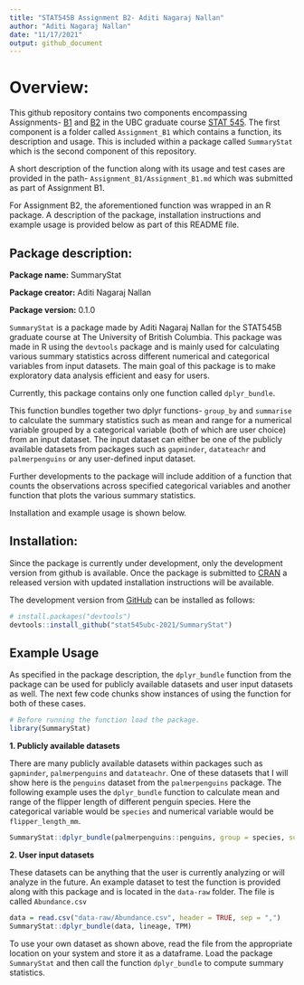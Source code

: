 ```yaml
---
title: "STAT545B Assignment B2- Aditi Nagaraj Nallan"
author: "Aditi Nagaraj Nallan"
date: "11/17/2021"
output: github_document
---
```


# Overview:

This github repository contains two components encompassing Assignments- [B1](https://stat545.stat.ubc.ca/assignments/assignment-b1/) and [B2](https://stat545.stat.ubc.ca/assignments/assignment-b2/) in the UBC graduate course [STAT 545](https://stat545.stat.ubc.ca/). The first component is a folder called ```Assignment_B1``` which contains a function, its description and usage. This is included within a package called ```SummaryStat``` which is the second component of this repository. 

A short description of the function along with its usage and test cases are provided in the path- ```Assignment_B1/Assignment_B1.md``` which was submitted as part of Assignment B1. 

For Assignment B2, the aforementioned function was wrapped in an R package. A description of the package, installation instructions and example usage is provided below as part of this README file. 

## Package description: 

**Package name:** SummaryStat

**Package creator:** Aditi Nagaraj Nallan

**Package version:** 0.1.0

```SummaryStat``` is a package made by Aditi Nagaraj Nallan for the STAT545B graduate course at The University of British Columbia. This package was made in R using the ```devtools``` package and is mainly used for calculating various summary statistics across different numerical and categorical variables from input datasets. The main goal of this package is to make exploratory data analysis efficient and easy for users. 

Currently, this package contains only one function called ```dplyr_bundle```. 

This function bundles together two dplyr functions- ```group_by``` and ```summarise``` to calculate the summary statistics such as mean and range for a numerical variable grouped by a categorical variable (both of which are user choice) from an input dataset. The input dataset can either be one of the publicly available datasets from packages such as ```gapminder```, ```datateachr``` and ```palmerpenguins``` or any user-defined input dataset. 

Further developments to the package will include addition of a function that counts the observations across specified categorical variables and another function that plots the various summary statistics. 

Installation and example usage is shown below. 

## Installation:

Since the package is currently under development, only the development version from github is available. Once the package is submitted to [CRAN](https://CRAN.R-project.org) a released version with updated installation instructions will be available. 

The development version from [GitHub](https://github.com/) can be installed as follows:

``` r
# install.packages("devtools")
devtools::install_github("stat545ubc-2021/SummaryStat")
```

## Example Usage

As specified in the package description, the ```dplyr_bundle``` function from the package can be used for publicly available datasets and user input datasets as well. The next few code chunks show instances of using the function for both of these cases. 

```r
# Before running the function load the package.
library(SummaryStat)
```

**1. Publicly available datasets**

There are many publicly available datasets within packages such as ``gapminder``, ``palmerpenguins`` and ``datateachr``. One of these datasets that I will show here is the ``penguins`` dataset from the ``palmerpenguins`` package. The following example uses the ```dplyr_bundle``` function to calculate mean and range of the flipper length of different penguin species. Here the categorical variable would be ``species`` and numerical variable would be ``flipper_length_mm``. 

```r
SummaryStat::dplyr_bundle(palmerpenguins::penguins, group = species, summary = flipper_length_mm)
```

**2. User input datasets**

These datasets can be anything that the user is currently analyzing or will analyze in the future. An example dataset to test the function is provided along with this package and is located in the ``data-raw`` folder. The file is called ``Abundance.csv``

```r
data = read.csv("data-raw/Abundance.csv", header = TRUE, sep = ",")
SummaryStat::dplyr_bundle(data, lineage, TPM)
```

To use your own dataset as shown above, read the file from the appropriate location on your system and store it as a dataframe. Load the package ``SummaryStat`` and then call the function ``dplyr_bundle`` to compute summary statistics.
